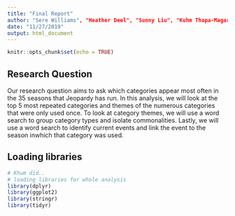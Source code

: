 ```yaml
---
title: "Final Report"
author: "Sere Williams", "Heather Deel", "Sunny Liu", "Kuhm Thapa-Magar"
date: "11/27/2019"
output: html_document
---
```


```r
knitr::opts_chunk$set(echo = TRUE)
```

## Research Question

Our research question aims to ask which categories appear most often in the 35 seasons that Jeopardy has run. In this analysis, we will look at the top 5 most repeated categories and themes of the numerous categories that were only used once. To look at category themes, we will use a word search to group category types and isolate commonalities. Lastly, we will use a word search to identify current events and link the event to the season inwhich that category was used. 

## Loading libraries

```r
# Khum did..
# loading libraries for whole analysis
library(dplyr)
library(ggplot2)
library(stringr)
library(tidyr)

```


